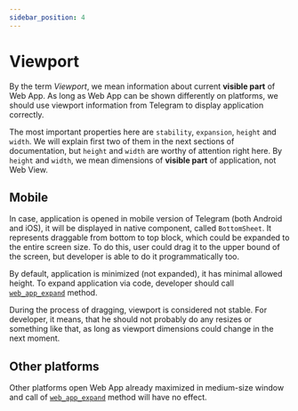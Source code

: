 ```yaml
---
sidebar_position: 4
---
```


# Viewport

By the term *Viewport*, we mean information about current **visible part** of Web
App. As long as Web App can be shown differently on platforms, we should use
viewport information from Telegram to display application correctly.

The most important properties here are `stability`, `expansion`, `height`
and `width`. We will explain first two of them in the next sections of
documentation, but `height` and `width` are worthy of attention right here.
By `height` and `width`, we mean dimensions of **visible part** of application,
not Web View.

## Mobile

In case, application is opened in mobile version of Telegram (both Android and
iOS), it will be displayed in native component, called `BottomSheet`. It
represents draggable from bottom to top block, which could be expanded to the
entire screen size. To do this, user could drag it to the upper bound of the
screen, but developer is able to do it programmatically too.

By default, application is minimized (not expanded), it has minimal allowed
height. To expand application via code, developer should
call [`web_app_expand`](../apps-communication/methods.mdx#web_app_expand) method.

During the process of dragging, viewport is considered not stable. For
developer, it means, that he should not probably do any resizes or something
like that, as long as viewport dimensions could change in the next moment.

## Other platforms

Other platforms open Web App already maximized in medium-size window and call
of [`web_app_expand`](../apps-communication/methods.mdx#web_app_expand) method will
have no effect.